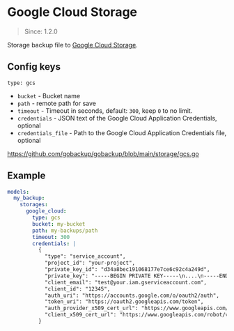# Google Cloud Storage

> Since: 1.2.0

Storage backup file to [Google Cloud Storage](https://cloud.google.com/storage).

## Config keys

`type: gcs`

- `bucket` - Bucket name
- `path` - remote path for save
- `timeout` - Timeout in seconds, default: `300`, keep `0` to no limit.
- `credentials` - JSON text of the Google Cloud Application Credentials, optional
- `credentials_file` - Path to the Google Cloud Application Credentials file, optional

https://github.com/gobackup/gobackup/blob/main/storage/gcs.go

## Example

```yml
models:
  my_backup:
    storages:
      google_cloud:
        type: gcs
        bucket: my-bucket
        path: my-backups/path
        timeout: 300
        credentials: |
          {
            "type": "service_account",
            "project_id": "your-project",
            "private_key_id": "d34a8bec191068177e7ce6c92c4a249d",
            "private_key": "-----BEGIN PRIVATE KEY-----\n....\n-----END PRIVATE KEY-----\n",
            "client_email": "test@your.iam.gserviceaccount.com",
            "client_id": "12345",
            "auth_uri": "https://accounts.google.com/o/oauth2/auth",
            "token_uri": "https://oauth2.googleapis.com/token",
            "auth_provider_x509_cert_url": "https://www.googleapis.com/oauth2/v1/certs",
            "client_x509_cert_url": "https://www.googleapis.com/robot/v1/metadata/x509/gobackup-test%40your.iam.gserviceaccount.com"
          }
```

